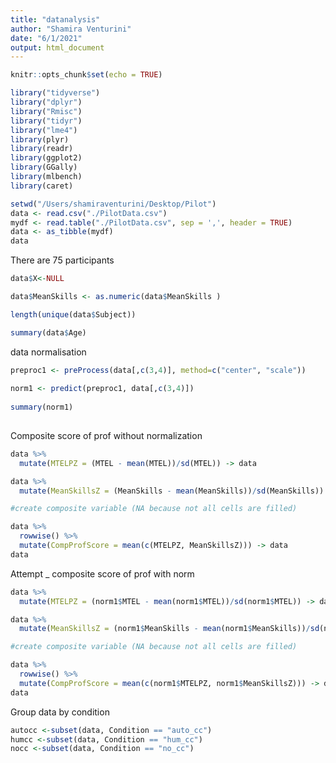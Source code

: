 ```yaml
---
title: "datanalysis"
author: "Shamira Venturini"
date: "6/1/2021"
output: html_document
---
```


```r
knitr::opts_chunk$set(echo = TRUE)
```

```r
library("tidyverse")
library("dplyr")
library("Rmisc")
library("tidyr")
library("lme4")
library(plyr)
library(readr)
library(ggplot2)
library(GGally)
library(mlbench)
library(caret) 

```

```r
setwd("/Users/shamiraventurini/Desktop/Pilot")
data <- read.csv("./PilotData.csv")
mydf <- read.table("./PilotData.csv", sep = ',', header = TRUE) 
data <- as_tibble(mydf) 
data
```

There are 75 participants
```r
data$X<-NULL

data$MeanSkills <- as.numeric(data$MeanSkills ) 

length(unique(data$Subject))

```

```r
summary(data$Age)

```

data normalisation

```r
 
preproc1 <- preProcess(data[,c(3,4)], method=c("center", "scale"))
 
norm1 <- predict(preproc1, data[,c(3,4)])
 
summary(norm1)
 
```

Composite score of prof without normalization
```r
data %>% 
  mutate(MTELPZ = (MTEL - mean(MTEL))/sd(MTEL)) -> data

data %>% 
  mutate(MeanSkillsZ = (MeanSkills - mean(MeanSkills))/sd(MeanSkills)) -> data

#create composite variable (NA because not all cells are filled)

data %>%
  rowwise() %>%
  mutate(CompProfScore = mean(c(MTELPZ, MeanSkillsZ))) -> data
data
```

Attempt _ composite score of prof with norm

```r
data %>% 
  mutate(MTELPZ = (norm1$MTEL - mean(norm1$MTEL))/sd(norm1$MTEL)) -> data

data %>% 
  mutate(MeanSkillsZ = (norm1$MeanSkills - mean(norm1$MeanSkills))/sd(norm1$MeanSkills)) -> data

#create composite variable (NA because not all cells are filled)

data %>%
  rowwise() %>%
  mutate(CompProfScore = mean(c(norm1$MTELPZ, norm1$MeanSkillsZ))) -> data
data
```
Group data by condition
```r
autocc <-subset(data, Condition == "auto_cc")
humcc <-subset(data, Condition == "hum_cc")
nocc <-subset(data, Condition == "no_cc")
```
  
